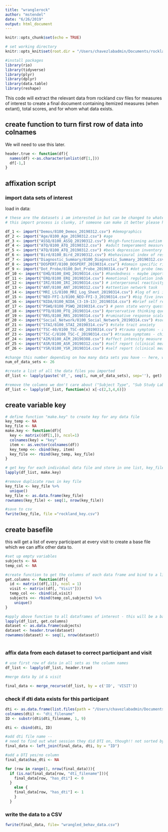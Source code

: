 ```yaml
---
title: "wranglerock"
author: "mstendel"
date: "6/26/2019"
output: html_document
---
```


```r
knitr::opts_chunk$set(echo = TRUE)

# set working directory
knitr::opts_knit$set(root.dir = "/Users/chavezlabadmin/Documents/rockland_behavior")

#install packages
library(rio)
library(tidyverse)
library(plyr)
library(dplyr)
library(data.table)
library(reshape)
```

This code will extract the relevant data from rockland csv files for measures of interest to create a final document containing itemized measures (when extant), total scores, and for whom what data exists.

## create function to turn first row of data into colnames

We will need to use this later. 

```r
header.true <- function(df){
  names(df) <-as.character(unlist(df[1,]))
  df[-1,]
}

```

## affixation script

### import data sets of interest

load in data:
``` r

# these are the datasets i am interested in but can be changed to whatever suits your fancy
# this import process is clunky, if someone can make it better please help

df_1 <- import("Demos/8100_Demos_20190312.csv") #demographics
df_2 <- import("Age/8100_Age_20190312.csv") #age
df_3 <- import("ASSQ/8100_ASSQ_20190312.csv") #high-functioning autism spectrum questionnaire
df_4 <- import("ATQ/8100_ATQ_20190312.csv")  #adult temperament measure
df_5 <- import("ATQ/8100_ATQ_20190312.csv") #beck depression inventory 2
df_6 <- import("Bird/8100_Bird_20190312.csv") #behavioural index of resiliency to stress
df_7 <- import("Diagnostic_Summary/8100_Diagnostic_Summary_20190312.csv") # do they meet criteria for DSM-IV diagnosis? 
df_8 <- import("DOSPERT/8100_DOSPERT_20190314.csv") #domain specific risk taking (specifically interested in social domain)
df_9 <- import("Dot_Probe/8100_Dot_Probe_20190314.csv") #dot probe (measure of selective attention to threatening stim)
df_10 <- import("EHQ/8100_EHQ_20190314.csv") #handedness - maybe important for brain data?? 
df_11 <- import("ERQ/8100_ERQ_20190314.csv") #emotional regulation index
df_12 <- import("IRI/8100_IRI_20190314.csv") # interpersonal reactivity index 
df_13 <- import("ANT/8100_ANT_20190312.csv") #attention network task
df_14 <- import("MRI_LS/8100_MRI_Log_Sheet_20190314.csv") #log of mri information
df_15 <- import("NEO-FFI-3/8100_NEO-FFI-3_20190314.csv") #big five inventory
df_16 <- import("NIDA/8100_NIDA_(3-19-13)_20190314.csv") #brief self report on drug use  
df_17 <- import("PSWQ/8100_PSWQ_20190314.csv") # penn state worry questionnaire
df_18 <- import("PTQ/8100_PTQ_20190314.csv") #perservative thinking questionnaire
df_19 <- import("RRS/8100_RRS_20190314.csv") #ruminative response scale 
df_20 <- import("Social_Network/8100_Social_Network_20190314.csv") #social networking questionnaire
df_21 <- import("STAI/8100_STAI_20190314.csv") #state trait anxiety
df_22 <- import("TSC-40/8100_TSC-40_20190314.csv") #trauma symptoms - adult
df_23 <- import("TSC-C/8100_TSC-C_20190314.csv") #trauma symptoms - child
df_24 <- import("AIM/8100_AIM_20190308.csv") #affect intensity measure
df_25 <- import("ASR/8100_ASR_20190312.csv") #self report (clinical measures) - ADULT
df_26 <- import("YSR/8100_YSR_20190314.csv") #self report (clinical measures) - YOUTH

#change this number depending on how many data sets you have -- here, we have 27
num_of_data_sets <- 26

#create a list of all the data files you imported
df_list <- lapply(paste('df_', seq(1, num_of_data_sets), sep=''), get)

#remove the columns we don't care about ("Subject Type", "Sub Study Label", "Days since first enrollment", "Days since sub study enrollment"))
df_list <- lapply(df_list, function(x) x[-c(2,3,4,6)])


```

## create variable key

``` r
# define function "make.key" to create key for any data file 
key_temp <- NA
key_file <- NA
make.key <- function(df){
  key <- matrix((df[1,]), ncol=1)
  colnames(key) = "key"
  item <- as.vector(colnames(df))
  key_temp <<- cbind(key, item)
  key_file <<- rbind(key_temp, key_file) 
}

# get key for each individual data file and store in one list, key_file
lapply(df_list, make.key)

#remove duplicate rows in key file
key_file <- key_file %>% 
  unique()
key_file <- as.data.frame(key_file)
rownames(key_file) <- seq(1, nrow(key_file))

#save to csv  
fwrite(key_file, file ="rockland_key.csv")
```

## create basefile

this will get a list of every participant at every visit to create a base file which we can affix other data to. 

```r

#set up empty variables
subjects <- NA
temp_col <- NA

#create function to get the columns of each data frame and bind to a list of subjects
get.columns <- function(df){
  id <- matrix((df[,1]), ncol = 1)
  visit <- matrix((df[, "Visit"]))
  temp_col <<- cbind(id,visit)
  subjects <<- rbind(temp_col,subjects) %>% 
    unique()
}

#apply above function to all dataframes of interest - this will be a base file of all subjects and visits
lapply(df_list, get.columns) 
dataset <- as.data.frame(subjects)
dataset <- header.true(dataset)
rownames(dataset) <- seq(1, nrow(dataset))
  
```


### affix data from each dataset to correct participant and visit

```r

# use first row of data in all sets as the column names
df_list <- lapply(df_list, header.true)

#merge data by id & visit

final_data <- merge_recurse(df_list, by = c('ID', 'VISIT'))
```

### check if dti data exists for this participant
```r

dti <- as.data.frame(list.files(path = "/Users/chavezlabadmin/Documents/rockland_data/FA_ANTs_collection"))
colnames(dti) <- "dti_filename"
ID <- substr(dti$dti_filename, 1, 9)

dti <- cbind(dti, ID)  

#add dti file name -- 
# need to find out what session they did DTI on, though!! not sorted by visit #. where is this info?
final_data <- left_join(final_data, dti, by = "ID")

#add a DTI yes/no column
final_data$has_dti <- NA

for (row in range(1, nrow(final_data))){
  if (is.na(final_data[row, "dti_filename"])){
    final_data[row, "has_dti"] <- 0
  }
    else {
    final_data[row, "has_dti"] <- 1
    }
  }

``` 

### write the data to a CSV
```r
fwrite(final_data, file= "wrangled_behav_data.csv")
``` 
